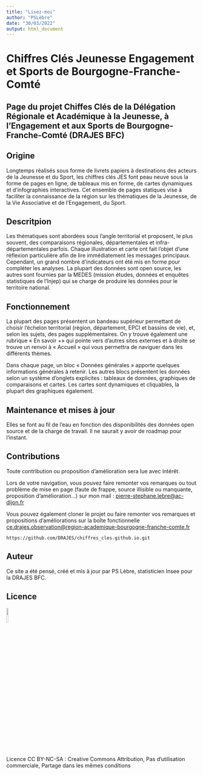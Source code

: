 ---
title: "Lisez-moi"
author: "PSLèbre"
date: "30/03/2022"
output: html_document
---

# Chiffres Clés Jeunesse Engagement et Sports de Bourgogne-Franche-Comté

## Page du projet Chiffes Clés de la Délégation Régionale et Académique à la Jeunesse, à l'Engagement et aux Sports de Bourgogne-Franche-Comté (DRAJES BFC)

## Origine

Longtemps réalisés sous forme de livrets papiers à destinations des acteurs de la Jeunesse et du Sport, les chiffres clés JES font peau neuve sous la forme de pages en ligne, de tableaux mis en forme, de cartes dynamiques et d'infographies interactives. Cet ensemble de pages statiques vise à faciliter la connaissance de la région sur les thématiques de la Jeunesse, de la Vie Associative et de l'Engagement, du Sport.

## Descritpion

Les thématiques sont abordées sous l'angle territorial et proposent, le plus souvent, des comparaisons régionales, départementales et infra-départementales parfois. Chaque illustration et carte ont fait l'objet d'une réflexion particulière afin de lire immédiatement les messages principaux. Cependant, un grand nombre d'indicateurs ont été mis en forme pour compléter les analyses. La plupart des données sont open source, les autres sont fournies par la MEDES (mission études, données et enquêtes statistiques de l'Injep) qui se charge de produire les données pour le territoire national.

## Fonctionnement

La plupart des pages présentent un bandeau supérieur permettant de choisir l'échelon territorial (région, département, EPCI et bassins de vie), et, selon les sujets, des pages supplémentaires. On y trouve également une rubrique « En savoir +» qui pointe vers d'autres sites externes et à droite se trouve un renvoi à « Accueil » qui vous permettra de naviguer dans les différents thèmes.

Dans chaque page, un bloc « Données générales » apporte quelques informations générales à retenir. Les autres blocs présentent les données selon un système d'onglets explicites : tableaux de données, graphiques de comparaisons et cartes. Les cartes sont dynamiques et cliquables, la plupart des graphiques également.

## Maintenance et mises à jour

Elles se font au fil de l'eau en fonction des disponibilités des données open source et de la charge de travail. Il ne saurait y avoir de roadmap pour l'instant.

## Contributions

Toute contribution ou proposition d'amélioration sera lue avec intérêt.

Lors de votre navigation, vous pouvez faire remonter vos remarques ou tout problème de mise en page (faute de frappe, source illisible ou manquante, proposition d'amélioration...) sur mon mail : [pierre-stephane.lebre\@ac-dijon.fr](mailto:pierre-stephane.lebre@ac-dijon.fr)

Vous pouvez également cloner le projet ou faire remonter vos remarques et propositions d'améliorations sur la boîte fonctionnelle [ce.drajes.observation\@region-academique-bourgogne-franche-comte.fr](mailto:ce.drajes.observation@region-academique-bourgogne-franche-comte.fr)

<!-- -->

    https://github.com/DRAJES/chiffres_cles.github.io.git

## Auteur

Ce site a été pensé, créé et mis à jour par PS Lèbre, statisticien Insee pour la DRAJES BFC.

## Licence

[![](images\by-nc-sa.png){width=10%}](https://creativecommons.org/licenses/by-nc-sa/4.0/deed.fr)  
Licence CC BY-NC-SA : Creative Commons Attribution, Pas d'utilisation commerciale, Partage dans les mêmes conditions